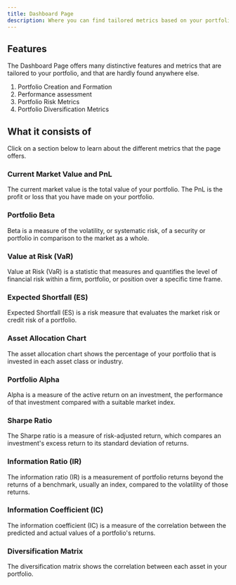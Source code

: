 ```yaml
---
title: Dashboard Page
description: Where you can find tailored metrics based on your portfolio, its diversification, risk. and performance.
---
```


## Features

The Dashboard Page offers many distinctive features and metrics that are tailored to your portfolio, and that are hardly found anywhere else.

1. Portfolio Creation and Formation
2. Performance assessment
3. Portfolio Risk Metrics
4. Portfolio Diversification Metrics


## What it consists of

Click on a section below to learn about the different metrics that the page offers.

<div className="grid gap-4 mt-6">

<Card href="/docs/dashboard/mv-pnl">

### Current Market Value and PnL

The current market value is the total value of your portfolio. The PnL is the profit or loss that you have made on your portfolio.

</Card>

<Card href="/docs/news/beta">

### Portfolio Beta

Beta is a measure of the volatility, or systematic risk, of a security or portfolio in comparison to the market as a whole.

</Card>

<Card href="/docs/dashboard/var">

### Value at Risk (VaR)

Value at Risk (VaR) is a statistic that measures and quantifies the level of financial risk within a firm, portfolio, or position over a specific time frame.

</Card>

<Card href="/docs/dashboard/es">

### Expected Shortfall (ES)

Expected Shortfall (ES) is a risk measure that evaluates the market risk or credit risk of a portfolio.

</Card>

<Card href="/docs/dashboard/asset-allocation">

### Asset Allocation Chart

The asset allocation chart shows the percentage of your portfolio that is invested in each asset class or industry.

</Card>

<Card href="/docs/dashboard/alpha">

### Portfolio Alpha

Alpha is a measure of the active return on an investment, the performance of that investment compared with a suitable market index.

</Card>
<Card href="/docs/dashboard/sharpe-ratio">

### Sharpe Ratio

The Sharpe ratio is a measure of risk-adjusted return, which compares an investment's excess return to its standard deviation of returns.

</Card>
<Card href="/docs/dashboard/information-ratio">

### Information Ratio (IR)

The information ratio (IR) is a measurement of portfolio returns beyond the returns of a benchmark, usually an index, compared to the volatility of those returns.

</Card>
<Card href="/docs/dashboard/information-coefficient">

### Information Coefficient (IC)

The information coefficient (IC) is a measure of the correlation between the predicted and actual values of a portfolio's returns.

</Card>
<Card href="/docs/dashboard/diversification-matrix">

### Diversification Matrix

The diversification matrix shows the correlation between each asset in your portfolio.

</Card>


</div>
